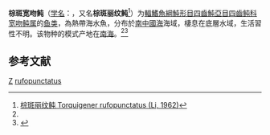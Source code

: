 {{Speciesbox
| taxon = Amblyrhynchotes rufopunctatus
| status = NE
| status_system = IUCN3.1
| binomial_authority = [[李思忠_(鱼类学家)|Li]], 1962<ref name='id8822'>{{cite web| url =http://www.bioinfo.cn/db05/BjdwSpecies.php?action=view&id=8822| title =棕斑宽吻鲀| work =《中国动物物种编目数据库》| publisher =中国科学院微生物研究所| author =中国科学院动物研究所| accessdate =2009-04-16| deadurl =yes| archiveurl =https://web.archive.org/web/20160305041347/http://www.bioinfo.cn/db05/BjdwSpecies.php?action=view&id=8822| archivedate =2016-03-05}}</ref><ref>{{Cite web |url=http://museum.ioz.ac.cn/topic_detail.aspx?id=314 |title=棕斑宽吻鲀 Amblyrhynchotes hypselogenion rufopunctatus |access-date=2021-08-10 |archive-date=2016-10-27 |archive-url=https://web.archive.org/web/20161027154450/http://museum.ioz.ac.cn/topic_detail.aspx?id=314 |dead-url=no }}</ref><ref name="NHYLZ1962">“由于当时的历史原因”（该鱼描述者的“[[右派分子|右派分子]]”帽子未摘），1962年《[http://reading.sciencepress.cn/shop/book/Booksimple/show.do?id=BE9506F849E064F38B56F6274A279DD26000 南海鱼类志]》出版时他著述的部分未能在第 ii 页写作分工表上署名。参见：[http://www.cnki.com.cn/Article/CJFDTotal-DWFL199102026.htm 关于棕斑宽吻魨Amblyrhynchotes hypselogenion rufopunctatus Li (1962)学名有效性的说明] {{Wayback|url=http://www.cnki.com.cn/Article/CJFDTotal-DWFL199102026.htm |date=20201121222955 }}</ref><ref name=ioz/>
| synonyms = *''Amblyrhynchotes hypselogenion rufopunctatus ,Li, 1962''
*''Amblyrhynchotus rufopunctatus,Li, 1962''
}}

'''棕斑宽吻鲀'''（[[学名|学名]]：{{lang|la|''Amblyrhynchotes rufopunctatus''}}，又名'''棕斑丽纹鲀'''<ref name=ioz>[http://museum.ioz.ac.cn/topic_detail.aspx?id=69226 棕斑丽纹鲀 Torquigener rufopunctatus (Li, 1962)]</ref>）为[[輻鰭魚綱|輻鰭魚綱]][[魨形目|魨形目]][[四齒魨亞目|四齒魨亞目]][[四齒鲀科|四齒鲀科]][[宽吻鲀属|宽吻鲀属]]的[[鱼类|鱼类]]，為熱帶海水魚，分布於[[南中國海|南中國海]]海域，棲息在底層水域，生活習性不明。该物种的模式产地在[[南海|南海]]。<ref name='id8822'/><ref>{{FishBase species | genus = Amblyrhynchotes | species = rufopunctatus | month = 12| year = 2011}}</ref>

== 参考文献 ==
{{reflist}}

{{鲀形目小作品}}
{{taxonbar}}
[[Category:_1962年描述的鱼类|Z]]
[[Category:宽吻鲀属|rufopunctatus]]
